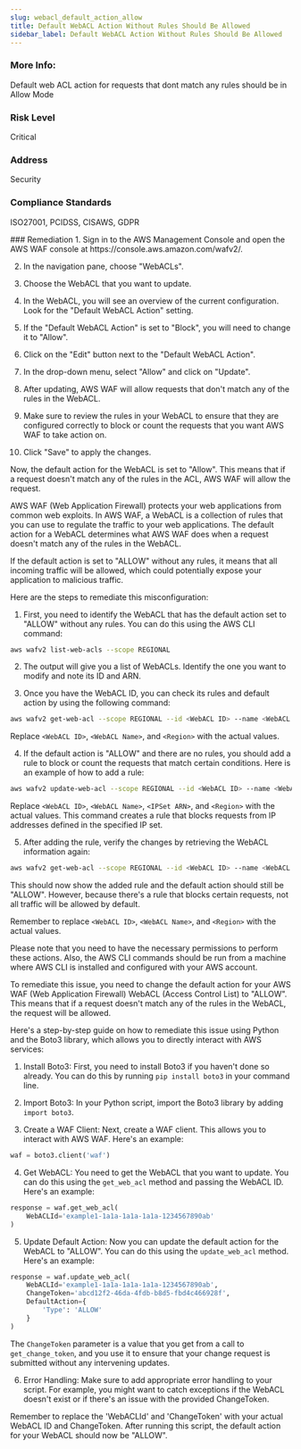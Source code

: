 ```yaml
---
slug: webacl_default_action_allow
title: Default WebACL Action Without Rules Should Be Allowed
sidebar_label: Default WebACL Action Without Rules Should Be Allowed
---
```


### More Info:

Default web ACL action for requests that dont match any rules should be in Allow Mode

### Risk Level

Critical

### Address

Security

### Compliance Standards

ISO27001, PCIDSS, CISAWS, GDPR


<Tab title='Remediation'>
### Remediation

<AccordionGroup>
<Accordion title='Using Console' defaultOpen='true'>
1. Sign in to the AWS Management Console and open the AWS WAF console at https://console.aws.amazon.com/wafv2/.

2. In the navigation pane, choose "WebACLs".

3. Choose the WebACL that you want to update.

4. In the WebACL, you will see an overview of the current configuration. Look for the "Default WebACL Action" setting.

5. If the "Default WebACL Action" is set to "Block", you will need to change it to "Allow". 

6. Click on the "Edit" button next to the "Default WebACL Action".

7. In the drop-down menu, select "Allow" and click on "Update".

8. After updating, AWS WAF will allow requests that don't match any of the rules in the WebACL.

9. Make sure to review the rules in your WebACL to ensure that they are configured correctly to block or count the requests that you want AWS WAF to take action on.

10. Click "Save" to apply the changes. 

Now, the default action for the WebACL is set to "Allow". This means that if a request doesn't match any of the rules in the ACL, AWS WAF will allow the request.
</Accordion>

<Accordion title='Using CLI'>
AWS WAF (Web Application Firewall) protects your web applications from common web exploits. In AWS WAF, a WebACL is a collection of rules that you can use to regulate the traffic to your web applications. The default action for a WebACL determines what AWS WAF does when a request doesn't match any of the rules in the WebACL.

If the default action is set to "ALLOW" without any rules, it means that all incoming traffic will be allowed, which could potentially expose your application to malicious traffic. 

Here are the steps to remediate this misconfiguration:

1. First, you need to identify the WebACL that has the default action set to "ALLOW" without any rules. You can do this using the AWS CLI command:

```bash
aws wafv2 list-web-acls --scope REGIONAL
```

2. The output will give you a list of WebACLs. Identify the one you want to modify and note its ID and ARN.

3. Once you have the WebACL ID, you can check its rules and default action by using the following command:

```bash
aws wafv2 get-web-acl --scope REGIONAL --id <WebACL ID> --name <WebACL Name> --region <Region>
```

Replace `<WebACL ID>`, `<WebACL Name>`, and `<Region>` with the actual values. 

4. If the default action is "ALLOW" and there are no rules, you should add a rule to block or count the requests that match certain conditions. Here is an example of how to add a rule:

```bash
aws wafv2 update-web-acl --scope REGIONAL --id <WebACL ID> --name <WebACL Name> --default-action Block={} --rules '[{ "Name": "Rule1", "Priority": 1, "Action": { "Block": {} }, "Statement": { "IPSetReferenceStatement": { "ARN": "<IPSet ARN>" } }, "VisibilityConfig": { "SampledRequestsEnabled": true, "CloudWatchMetricsEnabled": true, "MetricName": "Rule1" } }]' --region <Region>
```

Replace `<WebACL ID>`, `<WebACL Name>`, `<IPSet ARN>`, and `<Region>` with the actual values. This command creates a rule that blocks requests from IP addresses defined in the specified IP set.

5. After adding the rule, verify the changes by retrieving the WebACL information again:

```bash
aws wafv2 get-web-acl --scope REGIONAL --id <WebACL ID> --name <WebACL Name> --region <Region>
```

This should now show the added rule and the default action should still be "ALLOW". However, because there's a rule that blocks certain requests, not all traffic will be allowed by default.

Remember to replace `<WebACL ID>`, `<WebACL Name>`, and `<Region>` with the actual values.

Please note that you need to have the necessary permissions to perform these actions. Also, the AWS CLI commands should be run from a machine where AWS CLI is installed and configured with your AWS account.
</Accordion>

<Accordion title='Using Python'>
To remediate this issue, you need to change the default action for your AWS WAF (Web Application Firewall) WebACL (Access Control List) to "ALLOW". This means that if a request doesn't match any of the rules in the WebACL, the request will be allowed. 

Here's a step-by-step guide on how to remediate this issue using Python and the Boto3 library, which allows you to directly interact with AWS services:

1. Install Boto3: First, you need to install Boto3 if you haven't done so already. You can do this by running `pip install boto3` in your command line.

2. Import Boto3: In your Python script, import the Boto3 library by adding `import boto3`.

3. Create a WAF Client: Next, create a WAF client. This allows you to interact with AWS WAF. Here's an example:

```python
waf = boto3.client('waf')
```

4. Get WebACL: You need to get the WebACL that you want to update. You can do this using the `get_web_acl` method and passing the WebACL ID. Here's an example:

```python
response = waf.get_web_acl(
    WebACLId='example1-1a1a-1a1a-1a1a-1234567890ab'
)
```

5. Update Default Action: Now you can update the default action for the WebACL to "ALLOW". You can do this using the `update_web_acl` method. Here's an example:

```python
response = waf.update_web_acl(
    WebACLId='example1-1a1a-1a1a-1a1a-1234567890ab',
    ChangeToken='abcd12f2-46da-4fdb-b8d5-fbd4c466928f',
    DefaultAction={
        'Type': 'ALLOW'
    }
)
```

The `ChangeToken` parameter is a value that you get from a call to `get_change_token`, and you use it to ensure that your change request is submitted without any intervening updates.

6. Error Handling: Make sure to add appropriate error handling to your script. For example, you might want to catch exceptions if the WebACL doesn't exist or if there's an issue with the provided ChangeToken.

Remember to replace the 'WebACLId' and 'ChangeToken' with your actual WebACL ID and ChangeToken. After running this script, the default action for your WebACL should now be "ALLOW".
</Accordion>

</AccordionGroup>
</Tab>
</Tabs>



